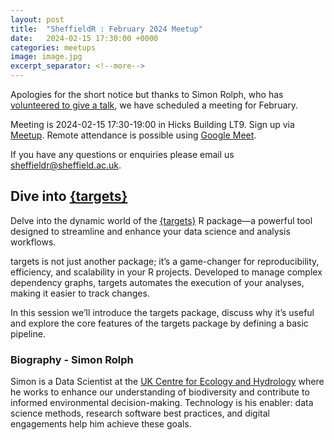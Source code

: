 ```yaml
---
layout: post
title:  "SheffieldR : February 2024 Meetup"
date:   2024-02-15 17:30:00 +0000
categories: meetups
image: image.jpg
excerpt_separator: <!--more-->
---
```


Apologies for the short notice but thanks to Simon Rolph, who has [volunteered to give a
talk](https://docs.google.com/forms/d/e/1FAIpQLSfjbSGzIHs71YCxD_2knDg126q7m0ywFwF7rspqyVpmZolxpg/viewform), we have
scheduled a meeting for February.

Meeting is 2024-02-15 17:30-19:00 in Hicks Building LT9. Sign up via
[Meetup](https://www.meetup.com/sheffieldr-sheffield-r-users-group/events/299095698/). Remote attendance is possible
using [Google Meet](meet.google.com/ahi-irru-rvx).

If you have any questions or enquiries please email us [sheffieldr@sheffield.ac.uk](mailto:sheffieldr@sheffield.ac.uk).

<!--more-->

## Dive into [{targets}](https://books.ropensci.org/targets)

Delve into the dynamic world of the [{targets}](https://books.ropensci.org/targets) R package—a powerful tool designed
to streamline and enhance your data science and analysis workflows.

targets is not just another package; it's a game-changer for reproducibility, efficiency, and scalability in your R
projects. Developed to manage complex dependency graphs, targets automates the execution of your analyses, making it
easier to track changes.

In this session we'll introduce the targets package, discuss why it's useful and explore the core features of the
targets package by defining a basic pipeline.

### Biography - Simon Rolph

Simon is a Data Scientist at the [UK Centre for Ecology and Hydrology](https://www.ceh.ac.uk/) where he works to enhance
our understanding of biodiversity and contribute to informed environmental decision-making. Technology is his enabler:
data science methods, research software best practices, and digital engagements help him achieve these goals.
